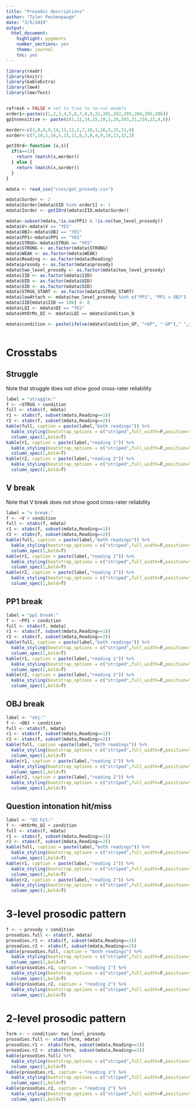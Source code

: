 ```yaml
---
title: "Prosodic descriptions"
author: "Tyler Peckenpaugh"
date: "3/5/2019"
output:
  html_document:
    highlight: pygments
    number_sections: yes
    theme: journal
    toc: yes
---
```


```r
library(readr)
library(knitr)
library(kableExtra)
library(lme4)
library(lmerTest)


refresh = FALSE # set to true to re-run models
order1<-paste(c(1,2,3,4,5,6,7,8,9,22,201,202,203,204,205,206))
gpInsensitive <- paste(c(1,12,14,15,19,2,20,203,21,210,22,4,6))

morder<-c(3,8,4,9,14,13,12,2,7,10,1,16,5,15,11,6)
sorder<-c(7,10,1,16,5,15,11,6,3,8,4,9,14,13,12,2)

getIOrd<-function (x,s){
  if(s==1){
    return (match(x,morder))
  } else {
    return (match(x,sorder))
  }
}

mdata <- read_csv("csvs/got_prosody.csv")

mdata$Sorder <- 2
mdata$Sorder[mdata$SID %in% order1] <- 1
mdata$Iorder <- getIOrd(mdata$IID,mdata$Sorder)

mdata<-subset(mdata,!is.na(PP1) & !is.na(two_level_prosody))
mdata$V<-mdata$V == "YES"
mdata$OBJ<-mdata$OBJ == "YES"
mdata$PP1<-mdata$PP1 == "YES"
mdata$STRUG<-mdata$STRUG == "YES"
mdata$STRONG <- as.factor(mdata$STRONG)
mdata$WEAK <- as.factor(mdata$WEAK)
mdata$Reading <- as.factor(mdata$Reading)
mdata$prosody <- as.factor(mdata$prosody)
mdata$two_level_prosody <- as.factor(mdata$two_level_prosody)
mdata$IID <- as.factor(mdata$IID)
mdata$UID <- as.factor(mdata$UID)
mdata$SID <- as.factor(mdata$SID)
mdata$STRUG_START <- as.factor(mdata$STRUG_START)
mdata$lowAttach <- mdata$two_level_prosody %in% c("PP1", "PP1 > OBJ")
mdata$IID[mdata$IID == 108] <- 8
mdata$LQI <- mdata$QI == "YES"
mdata$HtOrMs_QI <- mdata$LQI == mdata$Condition_Q

mdata$condition <- paste(ifelse(mdata$Condition_GP, "+GP", "-GP")," ",ifelse(mdata$Condition_Q, "+Q", "-Q"))



```

# Crosstabs

## Struggle 

Note that struggle does not show good cross-rater reliability

```r
label = "struggle:"
f <- ~STRUG + condition
full <- xtabs(f, mdata)
r1 <- xtabs(f, subset(mdata,Reading==1))
r2 <- xtabs(f, subset(mdata,Reading==2))
kable(full, caption = paste(label,"both readings")) %>%
  kable_styling(bootstrap_options = c("striped",full_width=F,position="left")) %>%
  column_spec(1,bold=T)
kable(r1, caption = paste(label,"reading 1")) %>%
  kable_styling(bootstrap_options = c("striped",full_width=F,position="left")) %>%
  column_spec(1,bold=T)
kable(r2, caption = paste(label,"reading 2")) %>%
  kable_styling(bootstrap_options = c("striped",full_width=F,position="left")) %>%
  column_spec(1,bold=T)
```

## V break

Note that V break does not show good cross-rater reliability

```r
label = "v break:"
f <- ~V + condition
full <- xtabs(f, mdata)
r1 <- xtabs(f, subset(mdata,Reading==1))
r2 <- xtabs(f, subset(mdata,Reading==2))
kable(full, caption = paste(label,"both readings")) %>%
  kable_styling(bootstrap_options = c("striped",full_width=F,position="left")) %>%
  column_spec(1,bold=T)
kable(r1, caption = paste(label,"reading 1")) %>%
  kable_styling(bootstrap_options = c("striped",full_width=F,position="left")) %>%
  column_spec(1,bold=T)
kable(r2, caption = paste(label,"reading 2")) %>%
  kable_styling(bootstrap_options = c("striped",full_width=F,position="left")) %>%
  column_spec(1,bold=T)
```

## PP1 break

```r
label = "pp1 break:"
f <- ~PP1 + condition
full <- xtabs(f, mdata)
r1 <- xtabs(f, subset(mdata,Reading==1))
r2 <- xtabs(f, subset(mdata,Reading==2))
kable(full, caption = paste(label,"both readings")) %>%
  kable_styling(bootstrap_options = c("striped",full_width=F,position="left")) %>%
  column_spec(1,bold=T)
kable(r1, caption = paste(label,"reading 1")) %>%
  kable_styling(bootstrap_options = c("striped",full_width=F,position="left")) %>%
  column_spec(1,bold=T)
kable(r2, caption = paste(label,"reading 2")) %>%
  kable_styling(bootstrap_options = c("striped",full_width=F,position="left")) %>%
  column_spec(1,bold=T)
```

## OBJ break

```r
label <- "obj:"
f <- ~OBJ + condition
full <- xtabs(f, mdata)
r1 <- xtabs(f, subset(mdata,Reading==1))
r2 <- xtabs(f, subset(mdata,Reading==2))
kable(full, caption =paste(label,"both readings")) %>%
  kable_styling(bootstrap_options = c("striped",full_width=F,position="left")) %>%
  column_spec(1,bold=T)
kable(r1, caption = paste(label,"reading 1")) %>%
  kable_styling(bootstrap_options = c("striped",full_width=F,position="left")) %>%
  column_spec(1,bold=T)
kable(r2, caption = paste(label,"reading 2")) %>%
  kable_styling(bootstrap_options = c("striped",full_width=F,position="left")) %>%
  column_spec(1,bold=T)
```

## Question intonation hit/miss

```r
label <- "QI hit:"
f <- ~HtOrMs_QI + condition
full <- xtabs(f, mdata)
r1 <- xtabs(f, subset(mdata,Reading==1))
r2 <- xtabs(f, subset(mdata,Reading==2))
kable(full, caption = paste(label,"both readings")) %>%
  kable_styling(bootstrap_options = c("striped",full_width=F,position="left")) %>%
  column_spec(1,bold=T)
kable(r1, caption = paste(label,"reading 1")) %>%
  kable_styling(bootstrap_options = c("striped",full_width=F,position="left")) %>%
  column_spec(1,bold=T)
kable(r2, caption = paste(label,"reading 2")) %>%
  kable_styling(bootstrap_options = c("striped",full_width=F,position="left")) %>%
  column_spec(1,bold=T)
```

# 3-level prosodic pattern
```r
f <- ~ prosody + condition
prosodies.full <- xtabs(f, mdata)
prosodies.r1 <- xtabs(f, subset(mdata,Reading==1))
prosodies.r2 <- xtabs(f, subset(mdata,Reading==2))
kable(prosodies.full, caption = "both readings") %>%
  kable_styling(bootstrap_options = c("striped",full_width=F,position="left")) %>%
  column_spec(1,bold=T)
kable(prosodies.r1, caption = "reading 1") %>%
  kable_styling(bootstrap_options = c("striped",full_width=F,position="left")) %>%
  column_spec(1,bold=T)
kable(prosodies.r2, caption = "reading 2") %>%
  kable_styling(bootstrap_options = c("striped",full_width=F,position="left")) %>%
  column_spec(1,bold=T)
```

# 2-level prosodic pattern
```r
form <- ~ condition+ two_level_prosody
prosodies.full <- xtabs(form, mdata)
prosodies.r1 <- xtabs(form, subset(mdata,Reading==1))
prosodies.r2 <- xtabs(form, subset(mdata,Reading==2))
kable(prosodies.full) %>%
  kable_styling(bootstrap_options = c("striped",full_width=F,position="left")) %>%
  column_spec(1,bold=T)
kable(prosodies.r1, caption = "reading 1") %>%
  kable_styling(bootstrap_options = c("striped",full_width=F,position="left")) %>%
  column_spec(1,bold=T)
kable(prosodies.r2, caption = "reading 2") %>%
  kable_styling(bootstrap_options = c("striped",full_width=F,position="left")) %>%
  column_spec(1,bold=T) 
```